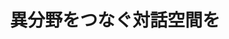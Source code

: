 ﻿---
title: "異分野をつなぐ対話空間を"
category: "環境・社会理工学院"
vol: 92
interviewee: "野原 佳代子"
url: "http://www.tse.ens.titech.ac.jp/~nohara/ja/"
tags: ["コミュニケーション","相手","イノベーション","垣根","対話"]
pdf: "92-2-nohara.pdf"
career: ""
preface: "それぞれの専門分野の垣根を超えた交わりがイノベーションに必要になってくる時代。分野の壁を越え、どうやったら相手の言っていることを理解し、自分の言いたいことを相手に分かるように伝えるか。人のコミュニケーションから見えてくる世界とは何なのだろうか"
---
